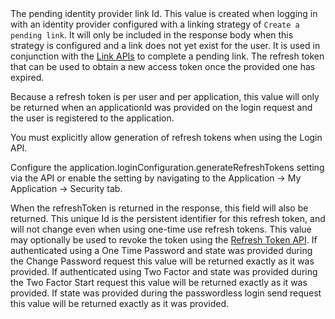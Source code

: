 
<APIField name="pendingIdPLinkId" type="String" since="1.28.0" renderif={!!props.idp_response}>
  The pending identity provider link Id. This value is created when logging in with an identity provider configured with a linking strategy of <code>Create a pending link</code>. It will only be included in the response body when this strategy is configured and a link does not yet exist for the user. It is used in conjunction with the <a href="/docs/apis/identity-providers/links">Link APIs</a> to complete a pending link.
</APIField>

  <APIField name="refreshToken" type="String">
  The refresh token that can be used to obtain a new access token once the provided one has expired.

  Because a refresh token is per user and per application, this value will only be returned when an <InlineField>applicationId</InlineField> was provided on the login request and the user is registered to the application.

  You must explicitly allow generation of refresh tokens when using the Login API.

  Configure the <InlineField>application.loginConfiguration.generateRefreshTokens</InlineField> setting via the API or enable the setting by navigating to the <Breadcrumb>Application -> My Application -> Security</Breadcrumb> tab.
</APIField>

<APIField name="refreshTokenId" type="String" since="1.37.0">
  When the <InlineField>refreshToken</InlineField> is returned in the response, this field will also be returned. This unique Id is the persistent identifier for this refresh token, and will not change even when using one-time use refresh tokens. This value may optionally be used to revoke the token using the <a href="/docs/apis/jwt#revoke-refresh-tokens">Refresh Token API</a>.
</APIField>
  <APIField name="state" type="Object" renderif={props.login_response && !props.two_factor_login_response}>
  If authenticated using a One Time Password and <InlineField>state</InlineField> was provided during the Change Password request this value will be returned exactly as it was provided.
</APIField>
  <APIField name="state" type="Object" since="1.26.0" renderif={!!props.two_factor_login_response}>
  If authenticated using Two Factor and <InlineField>state</InlineField> was provided during the Two Factor Start request this value will be returned exactly as it was provided.
</APIField>
  <APIField name="state" type="Object" renderif={!!props.passwordless_login_response}>
  If state was provided during the passwordless login send request this value will be returned exactly as it was provided.
</APIField>
